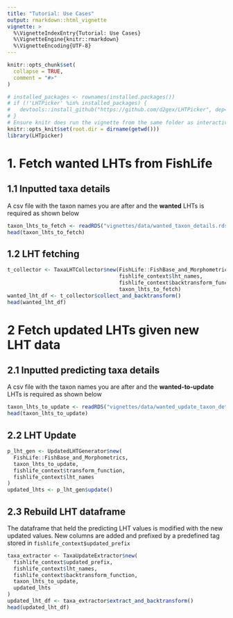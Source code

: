 ```yaml
---
title: "Tutorial: Use Cases"
output: rmarkdown::html_vignette
vignette: >
  %\VignetteIndexEntry{Tutorial: Use Cases}
  %\VignetteEngine{knitr::rmarkdown}
  %\VignetteEncoding{UTF-8}
---
```


```r
knitr::opts_chunk$set(
  collapse = TRUE,
  comment = "#>"
)
```

```r
# installed_packages <- rownames(installed.packages())
# if (!'LHTPicker' %in% installed_packages) {
#   devtools::install_github("https://github.com/d2gex/LHTPicker", dep=TRUE)
# }
# Ensure knitr does run the vignette from the same folder as interactively
knitr::opts_knit$set(root.dir = dirname(getwd()))
library(LHTpicker)
```

# 1. Fetch wanted LHTs from FishLife

## 1.1 Inputted taxa details

A csv file with the taxon names you are after and the **wanted** LHTs is required as shown below
```r
taxon_lhts_to_fetch <- readRDS("vignettes/data/wanted_taxon_details.rds")
head(taxon_lhts_to_fetch)
```

## 1.2 LHT fetching
```r
t_collector <- TaxaLHTCollector$new(FishLife::FishBase_and_Morphometrics,
                                    fishlife_context$lht_names,
                                    fishlife_context$backtransform_function,
                                    taxon_lhts_to_fetch)
wanted_lht_df <- t_collector$collect_and_backtransform()
head(wanted_lht_df)
```
# 2 Fetch updated LHTs given new LHT data

## 2.1 Inputted predicting taxa details
A csv file with the taxon names you are after and the **wanted-to-update** LHTs is required as shown below
```r
taxon_lhts_to_update <- readRDS("vignettes/data/wanted_update_taxon_details.rds")
head(taxon_lhts_to_update)
```
## 2.2 LHT Update
```r
p_lht_gen <- UpdatedLHTGenerator$new(
  FishLife::FishBase_and_Morphometrics,
  taxon_lhts_to_update,
  fishlife_context$transform_function,
  fishlife_context$lht_names
)
updated_lhts <- p_lht_gen$update()
```
## 2.3 Rebuild LHT dataframe

The dataframe that held the predicting LHT values is modified with the new updated values. New columns are added and prefixed by a predefined tag stored in `fishlife_context$updated_prefix`
```r
taxa_extractor <- TaxaUpdateExtractor$new(
  fishlife_context$updated_prefix,
  fishlife_context$lht_names,
  fishlife_context$backtransform_function,
  taxon_lhts_to_update,
  updated_lhts
)
updated_lht_df <- taxa_extractor$extract_and_backtransform()
head(updated_lht_df)
```